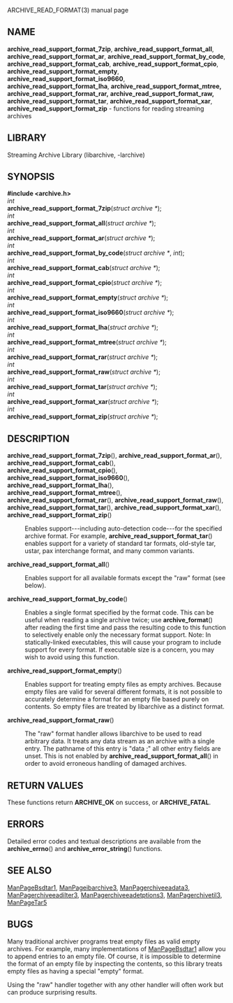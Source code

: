 ARCHIVE_READ_FORMAT(3) manual page 
== NAME == 
'''archive_read_support_format_7zip''', 
'''archive_read_support_format_all''', 
'''archive_read_support_format_ar''', 
'''archive_read_support_format_by_code''', 
'''archive_read_support_format_cab''', 
'''archive_read_support_format_cpio''', 
'''archive_read_support_format_empty''', 
'''archive_read_support_format_iso9660''', 
'''archive_read_support_format_lha''', 
'''archive_read_support_format_mtree,''' 
'''archive_read_support_format_rar,''' 
'''archive_read_support_format_raw,''' 
'''archive_read_support_format_tar''', 
'''archive_read_support_format_xar''', 
'''archive_read_support_format_zip''' 
- functions for reading streaming archives 
== LIBRARY == 
Streaming Archive Library (libarchive, -larchive) 
== SYNOPSIS == 
'''<nowiki>#include <archive.h></nowiki>''' 
<br> 
''int'' 
<br> 
'''archive_read_support_format_7zip'''(''struct archive *''); 
<br> 
''int'' 
<br> 
'''archive_read_support_format_all'''(''struct archive *''); 
<br> 
''int'' 
<br> 
'''archive_read_support_format_ar'''(''struct archive *''); 
<br> 
''int'' 
<br> 
'''archive_read_support_format_by_code'''(''struct archive *'', ''int''); 
<br> 
''int'' 
<br> 
'''archive_read_support_format_cab'''(''struct archive *''); 
<br> 
''int'' 
<br> 
'''archive_read_support_format_cpio'''(''struct archive *''); 
<br> 
''int'' 
<br> 
'''archive_read_support_format_empty'''(''struct archive *''); 
<br> 
''int'' 
<br> 
'''archive_read_support_format_iso9660'''(''struct archive *''); 
<br> 
''int'' 
<br> 
'''archive_read_support_format_lha'''(''struct archive *''); 
<br> 
''int'' 
<br> 
'''archive_read_support_format_mtree'''(''struct archive *''); 
<br> 
''int'' 
<br> 
'''archive_read_support_format_rar'''(''struct archive *''); 
<br> 
''int'' 
<br> 
'''archive_read_support_format_raw'''(''struct archive *''); 
<br> 
''int'' 
<br> 
'''archive_read_support_format_tar'''(''struct archive *''); 
<br> 
''int'' 
<br> 
'''archive_read_support_format_xar'''(''struct archive *''); 
<br> 
''int'' 
<br> 
'''archive_read_support_format_zip'''(''struct archive *''); 
== DESCRIPTION == 
<dl> 
<dt> 
'''archive_read_support_format_7zip'''(), 
'''archive_read_support_format_ar'''(), 
'''archive_read_support_format_cab'''(), 
'''archive_read_support_format_cpio'''(), 
'''archive_read_support_format_iso9660'''(), 
'''archive_read_support_format_lha'''(), 
'''archive_read_support_format_mtree'''(), 
'''archive_read_support_format_rar'''(), 
'''archive_read_support_format_raw'''(), 
'''archive_read_support_format_tar'''(), 
'''archive_read_support_format_xar'''(), 
'''archive_read_support_format_zip'''() 
</dt> <dd> 
Enables support---including auto-detection code---for the 
specified archive format. 
For example, 
'''archive_read_support_format_tar'''() 
enables support for a variety of standard tar formats, old-style tar, 
ustar, pax interchange format, and many common variants. 
</dd><dt>'''archive_read_support_format_all'''()</dt><dd> 
Enables support for all available formats except the 
"raw" 
format (see below). 
</dd><dt>'''archive_read_support_format_by_code'''()</dt><dd> 
Enables a single format specified by the format code. 
This can be useful when reading a single archive twice; 
use 
'''archive_format'''() 
after reading the first time and pass the resulting code 
to this function to selectively enable only the necessary 
format support. 
Note:  In statically-linked executables, this will cause 
your program to include support for every format. 
If executable size is a concern, you may wish to avoid 
using this function. 
</dd><dt>'''archive_read_support_format_empty'''()</dt><dd> 
Enables support for treating empty files as empty archives. 
Because empty files are valid for several different formats, 
it is not possible to accurately determine a format for 
an empty file based purely on contents. 
So empty files are treated by libarchive as a distinct 
format. 
</dd><dt>'''archive_read_support_format_raw'''()</dt><dd> 
The 
"raw" 
format handler allows libarchive to be used to read arbitrary data. 
It treats any data stream as an archive with a single entry. 
The pathname of this entry is 
"data ;" 
all other entry fields are unset. 
This is not enabled by 
'''archive_read_support_format_all'''() 
in order to avoid erroneous handling of damaged archives. 
</dd></dl> 
== RETURN VALUES == 
These functions return 
'''ARCHIVE_OK''' 
on success, or 
'''ARCHIVE_FATAL'''. 
== ERRORS == 
Detailed error codes and textual descriptions are available from the 
'''archive_errno'''() 
and 
'''archive_error_string'''() 
functions. 
== SEE ALSO == 
[[ManPageBsdtar1]], 
[[ManPageibarchive3]], 
[[ManPagerchiveeadata3]], 
[[ManPagerchiveeadilter3]], 
[[ManPagerchiveeadetptions3]], 
[[ManPagerchivetil3]], 
[[ManPageTar5]] 
== BUGS == 
Many traditional archiver programs treat 
empty files as valid empty archives. 
For example, many implementations of 
[[ManPageBsdtar1]] 
allow you to append entries to an empty file. 
Of course, it is impossible to determine the format of an empty file 
by inspecting the contents, so this library treats empty files as 
having a special 
"empty" 
format. 

Using the 
"raw" 
handler together with any other handler will often work 
but can produce surprising results. 
